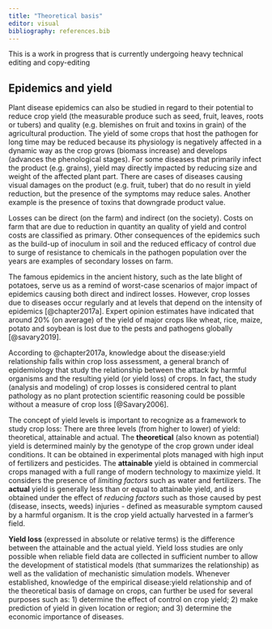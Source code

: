 ```yaml
---
title: "Theoretical basis"
editor: visual
bibliography: references.bib
---
```


::: {.callout-note appearance="simple"}
This is a work in progress that is currently undergoing heavy technical editing and copy-editing
:::

## Epidemics and yield

Plant disease epidemics can also be studied in regard to their potential to reduce crop yield (the measurable produce such as seed, fruit, leaves, roots or tubers) and quality (e.g. blemishes on fruit and toxins in grain) of the agricultural production. The yield of some crops that host the pathogen for long time may be reduced because its physiology is negatively affected in a dynamic way as the crop grows (biomass increase) and develops (advances the phenological stages). For some diseases that primarily infect the product (e.g. grains), yield may directly impacted by reducing size and weight of the affected plant part. There are cases of diseases causing visual damages on the product (e.g. fruit, tuber) that do no result in yield reduction, but the presence of the symptoms may reduce sales. Another example is the presence of toxins that downgrade product value.

Losses can be direct (on the farm) and indirect (on the society). Costs on farm that are due to reduction in quantity an quality of yield and control costs are classified as primary. Other consequences of the epidemics such as the build-up of inoculum in soil and the reduced efficacy of control due to surge of resistance to chemicals in the pathogen population over the years are examples of secondary losses on farm.

The famous epidemics in the ancient history, such as the late blight of potatoes, serve us as a remind of worst-case scenarios of major impact of epidemics causing both direct and indirect losses. However, crop losses due to diseases occur regularly and at levels that depend on the intensity of epidemics [@chapter2017a]. Expert opinion estimates have indicated that around 20% (on average) of the yield of major crops like wheat, rice, maize, potato and soybean is lost due to the pests and pathogens globally [@savary2019].

According to @chapter2017a, knowledge about the disease:yield relationship falls within crop loss assessment, a general branch of epidemiology that study the relationship between the attack by harmful organisms and the resulting yield (or yield loss) of crops. In fact, the study (analysis and modeling) of crop losses is considered central to plant pathology as no plant protection scientific reasoning could be possible without a measure of crop loss [@Savary2006].

The concept of yield levels is important to recognize as a framework to study crop loss: There are three levels (from higher to lower) of yield: theoretical, attainable and actual. The **theoretical** (also known as potential) yield is determined mainly by the genotype of the crop grown under ideal conditions. It can be obtained in experimental plots managed with high input of fertilizers and pesticides. The **attainable** yield is obtained in commercial crops managed with a full range of modern technology to maximize yield. It considers the presence of *limiting factors* such as water and fertilizers. The **actual** yield is generally less than or equal to attainable yield, and is obtained under the effect of *reducing factors* such as those caused by pest (disease, insects, weeds) injuries - defined as measurable symptom caused by a harmful organism. It is the crop yield actually harvested in a farmer's field.

**Yield loss** (expressed in absolute or relative terms) is the difference between the attainable and the actual yield. Yield loss studies are only possible when reliable field data are collected in sufficient number to allow the development of statistical models (that summarizes the relationship) as well as the validation of mechanistic simulation models. Whenever established, knowledge of the empirical disease:yield relationship and of the theoretical basis of damage on crops, can further be used for several purposes such as: 1) determine the effect of control on crop yield; 2) make prediction of yield in given location or region; and 3) determine the economic importance of diseases.
